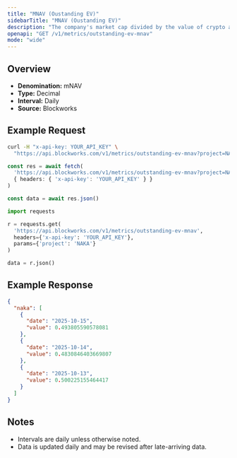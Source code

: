 ```yaml
---
title: "MNAV (Oustanding EV)"
sidebarTitle: "MNAV (Oustanding EV)"
description: "The company's market cap divided by the value of crypto asset holdings. Often called Basic mNAV, it is the most simplistic way to track the multiple the company trades at relative to its crypto assets held. This figure can be calculated using both the market cap and the enterprise value. Some Companies may hold a considerable amount of cash that has not yet been deployed into crypto, which the Enterprise Value calculation highlights."
openapi: "GET /v1/metrics/outstanding-ev-mnav"
mode: "wide"
---
```


## Overview

- **Denomination:** mNAV
- **Type:** Decimal
- **Interval:** Daily
- **Source:** Blockworks

## Example Request

<CodeGroup>

```bash cURL
curl -H "x-api-key: YOUR_API_KEY" \
  "https://api.blockworks.com/v1/metrics/outstanding-ev-mnav?project=NAKA"
```

```typescript TypeScript
const res = await fetch(
  'https://api.blockworks.com/v1/metrics/outstanding-ev-mnav?project=NAKA',
  { headers: { 'x-api-key': 'YOUR_API_KEY' } }
)

const data = await res.json()
```

```python Python
import requests

r = requests.get(
  'https://api.blockworks.com/v1/metrics/outstanding-ev-mnav',
  headers={'x-api-key': 'YOUR_API_KEY'},
  params={'project': 'NAKA'}
)

data = r.json()
```

</CodeGroup>

## Example Response

```json
{
  "naka": [
    {
      "date": "2025-10-15",
      "value": 0.493805590578081
    },
    {
      "date": "2025-10-14",
      "value": 0.4830846403669807
    },
    {
      "date": "2025-10-13",
      "value": 0.500225155464417
    }
  ]
}
```

## Notes
- Intervals are daily unless otherwise noted.
- Data is updated daily and may be revised after late-arriving data.
